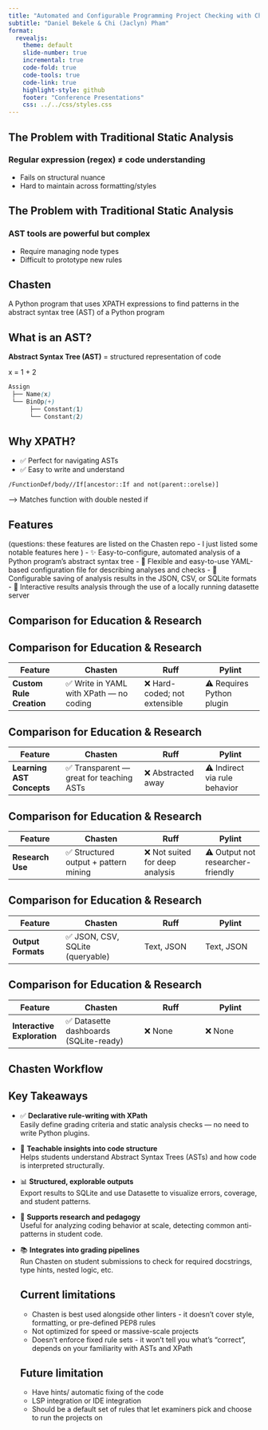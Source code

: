 ```yaml
---
title: "Automated and Configurable Programming Project Checking with Chasten"
subtitle: "Daniel Bekele & Chi (Jaclyn) Pham"
format: 
  revealjs:
    theme: default
    slide-number: true
    incremental: true
    code-fold: true
    code-tools: true
    code-link: true
    highlight-style: github
    footer: "Conference Presentations"
    css: ../../css/styles.css
---
```


## The Problem with Traditional Static Analysis

### Regular expression (regex) ≠ code understanding
- Fails on structural nuance
- Hard to maintain across formatting/styles 

## The Problem with Traditional Static Analysis

### AST tools are powerful but complex
- Require managing node types
- Difficult to prototype new rules

## Chasten
A Python program that uses XPATH expressions to find patterns in the abstract syntax tree (AST) of a Python program

## What is an AST?
**Abstract Syntax Tree (AST)** = structured representation of code 

x = 1 + 2

```scss
Assign
 ├── Name(x)
 └── BinOp(+)
      ├── Constant(1)
      └── Constant(2)
```

## Why XPATH?
- ✅ Perfect for navigating ASTs
- ✅ Easy to write and understand

```xpath
/FunctionDef/body//If[ancestor::If and not(parent::orelse)]
```
--> Matches function with double nested if


## Features
(questions: these features are listed on the Chasten repo - I just listed some notable features here )
- ✨ Easy-to-configure, automated analysis of a Python program's abstract syntax tree
- 📃 Flexible and easy-to-use YAML-based configuration file for describing analyses and checks
- 🚀 Configurable saving of analysis results in the JSON, CSV, or SQLite formats
- 🌄 Interactive results analysis through the use of a locally running datasette server

## Comparison for Education & Research 

## Comparison for Education & Research

| **Feature**                | **Chasten**                           | **Ruff**                      | **Pylint**                   |
|----------------------------|----------------------------------------|-------------------------------|------------------------------|
| **Custom Rule Creation**   | ✅ Write in YAML with XPath — no coding | ❌ Hard-coded; not extensible | ⚠️ Requires Python plugin     |


## Comparison for Education & Research

| **Feature**                | **Chasten**                           | **Ruff**                      | **Pylint**                   |
|----------------------------|----------------------------------------|-------------------------------|------------------------------|
| **Learning AST Concepts**  | ✅ Transparent — great for teaching ASTs | ❌ Abstracted away             | ⚠️ Indirect via rule behavior |

## Comparison for Education & Research

| **Feature**                | **Chasten**                           | **Ruff**                      | **Pylint**                   |
|----------------------------|----------------------------------------|-------------------------------|------------------------------|
| **Research Use**           | ✅ Structured output + pattern mining  | ❌ Not suited for deep analysis | ⚠️ Output not researcher-friendly |

## Comparison for Education & Research

| **Feature**                | **Chasten**                           | **Ruff**                      | **Pylint**                   |
|----------------------------|----------------------------------------|-------------------------------|------------------------------|
| **Output Formats**         | ✅ JSON, CSV, SQLite (queryable)       | Text, JSON                    | Text, JSON                   |

## Comparison for Education & Research

| **Feature**                | **Chasten**                           | **Ruff**                      | **Pylint**                   |
|----------------------------|----------------------------------------|-------------------------------|------------------------------|
| **Interactive Exploration**| ✅ Datasette dashboards (SQLite-ready) | ❌ None                        | ❌ None                       |

## Chasten Workflow

## Key Takeaways


- ✅ **Declarative rule-writing with XPath**  
  Easily define grading criteria and static analysis checks — no need to write Python plugins.

- 🧠 **Teachable insights into code structure**  
  Helps students understand Abstract Syntax Trees (ASTs) and how code is interpreted structurally.

- 📊 **Structured, explorable outputs**  
  Export results to SQLite and use Datasette to visualize errors, coverage, and student patterns.

- 🧪 **Supports research and pedagogy**  
  Useful for analyzing coding behavior at scale, detecting common anti-patterns in student code.

- 📚 **Integrates into grading pipelines**  
  Run Chasten on student submissions to check for required docstrings, type hints, nested logic, etc.

  ## Current limitations
  - Chasten is best used alongside other linters - it doesn't cover style, formatting, or pre-defined PEP8 rules
  - Not optimized for speed or massive-scale projects 
  - Doesn't enforce fixed rule sets - it won't tell you what's "correct", depends on your familiarity with ASTs and XPath

  ## Future limitation 
  - Have hints/ automatic fixing of the code 
  - LSP integration or IDE integration
  - Should be a default set of rules that let examiners pick and choose to run the projects on 

